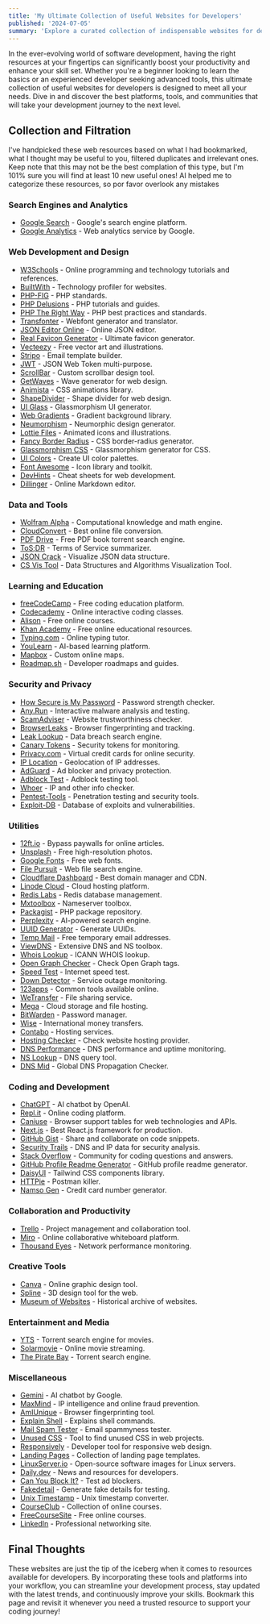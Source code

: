 ```yaml
---
title: 'My Ultimate Collection of Useful Websites for Developers'
published: '2024-07-05'
summary: 'Explore a curated collection of indispensable websites for developers, handpicked to enhance productivity and skill development'
---
```


In the ever-evolving world of software development, having the right resources at your fingertips can significantly boost your productivity and enhance your skill set. Whether you're a beginner looking to learn the basics or an experienced developer seeking advanced tools, this ultimate collection of useful websites for developers is designed to meet all your needs. Dive in and discover the best platforms, tools, and communities that will take your development journey to the next level.

## Collection and Filtration

I've handpicked these web resources based on what I had bookmarked, what I thought may be useful to you, filtered duplicates and irrelevant ones. Keep note that this may not be the best complation of this type, but I'm 101% sure you will find at least 10 new useful ones! AI helped me to categorize these resources, so por favor overlook any mistakes

### Search Engines and Analytics

- [Google Search](https://search.google.com/) - Google's search engine platform.
- [Google Analytics](https://analytics.google.com/) - Web analytics service by Google.

### Web Development and Design

- [W3Schools](https://www.w3schools.com/) - Online programming and technology tutorials and references.
- [BuiltWith](https://builtwith.com/) - Technology profiler for websites.
- [PHP-FIG](https://www.php-fig.org/) - PHP standards.
- [PHP Delusions](https://phpdelusions.net/) - PHP tutorials and guides.
- [PHP The Right Way](https://phptherightway.com/) - PHP best practices and standards.
- [Transfonter](https://transfonter.org/) - Webfont generator and translator.
- [JSON Editor Online](https://jsoneditoronline.org/) - Online JSON editor.
- [Real Favicon Generator](https://realfavicongenerator.net/) - Ultimate favicon generator.
- [Vecteezy](https://www.vecteezy.com/) - Free vector art and illustrations.
- [Stripo](https://stripo.email/) - Email template builder.
- [JWT](https://jwt.io/) - JSON Web Token multi-purpose.
- [ScrollBar](https://scrollbar.app/) - Custom scrollbar design tool.
- [GetWaves](https://getwaves.io/) - Wave generator for web design.
- [Animista](https://animista.net/) - CSS animations library.
- [ShapeDivider](https://www.shapedivider.app/) - Shape divider for web design.
- [UI Glass](https://ui.glass/generator/) - Glassmorphism UI generator.
- [Web Gradients](https://webgradients.com/) - Gradient background library.
- [Neumorphism](https://neumorphism.io/) - Neumorphic design generator.
- [Lottie Files](https://lottiefiles.com/) - Animated icons and illustrations.
- [Fancy Border Radius](https://9elements.github.io/fancy-border-radius/) - CSS border-radius generator.
- [Glassmorphism CSS](https://css.glass/) - Glassmorphism generator for CSS.
- [UI Colors](https://uicolors.app/create) - Create UI color palettes.
- [Font Awesome](https://fontawesome.com/) - Icon library and toolkit.
- [DevHints](https://devhints.io/) - Cheat sheets for web development.
- [Dillinger](https://dillinger.io/) - Online Markdown editor.

### Data and Tools

- [Wolfram Alpha](https://www.wolframalpha.com/) - Computational knowledge and math engine.
- [CloudConvert](https://cloudconvert.com/) - Best online file conversion.
- [PDF Drive](https://www.pdfdrive.com/) - Free PDF book torrent search engine.
- [ToS;DR](https://tosdr.org/) - Terms of Service summarizer.
- [JSON Crack](https://jsoncrack.com/) - Visualize JSON data structure.
- [CS Vis Tool](https://csvistool.com/) - Data Structures and Algorithms Visualization Tool.

### Learning and Education

- [freeCodeCamp](https://www.freecodecamp.org/) - Free coding education platform.
- [Codecademy](https://www.codecademy.com/) - Online interactive coding classes.
- [Alison](https://alison.com/) - Free online courses.
- [Khan Academy](https://www.khanacademy.org/) - Free online educational resources.
- [Typing.com](https://www.typing.com/) - Online typing tutor.
- [YouLearn](https://www.youlearn.ai/) - AI-based learning platform.
- [Mapbox](https://www.mapbox.com/) - Custom online maps.
- [Roadmap.sh](https://roadmap.sh/) - Developer roadmaps and guides.

### Security and Privacy

- [How Secure is My Password](https://www.security.org/how-secure-is-my-password/) - Password strength checker.
- [Any.Run](https://any.run/) - Interactive malware analysis and testing.
- [ScamAdviser](https://www.scamadviser.com/) - Website trustworthiness checker.
- [BrowserLeaks](https://browserleaks.com/) - Browser fingerprinting and tracking.
- [Leak Lookup](https://leak-lookup.com/) - Data breach search engine.
- [Canary Tokens](https://canarytokens.org/) - Security tokens for monitoring.
- [Privacy.com](https://privacy.com/) - Virtual credit cards for online security.
- [IP Location](https://iplocation.com/) - Geolocation of IP addresses.
- [AdGuard](https://adguard.com/) - Ad blocker and privacy protection.
- [Adblock Test](https://d3ward.github.io/toolz/adblock) - Adblock testing tool.
- [Whoer](https://whoer.net/) - IP and other info checker.
- [Pentest-Tools](https://pentest-tools.com/) - Penetration testing and security tools.
- [Exploit-DB](https://www.exploit-db.com/) - Database of exploits and vulnerabilities.

### Utilities

- [12ft.io](https://12ft.io/) - Bypass paywalls for online articles.
- [Unsplash](https://unsplash.com/) - Free high-resolution photos.
- [Google Fonts](https://fonts.google.com/) - Free web fonts.
- [File Pursuit](https://www.filepursuit.com/) - Web file search engine.
- [Cloudflare Dashboard](https://cloudflare.com/) - Best domain manager and CDN.
- [Linode Cloud](https://linode.com/) - Cloud hosting platform.
- [Redis Labs](https://redislabs.com/) - Redis database management.
- [Mxtoolbox](https://mxtoolbox.com/) - Nameserver toolbox.
- [Packagist](https://packagist.org/) - PHP package repository.
- [Perplexity](https://www.perplexity.ai/) - AI-powered search engine.
- [UUID Generator](https://www.uuidgenerator.net/) - Generate UUIDs.
- [Temp Mail](https://temp-mail.org/) - Free temporary email addresses.
- [ViewDNS](https://viewdns.info/) - Extensive DNS and NS toolbox.
- [Whois Lookup](https://lookup.icann.org/) - ICANN WHOIS lookup.
- [Open Graph Checker](https://www.opengraph.xyz/) - Check Open Graph tags.
- [Speed Test](https://www.speedtest.net/) - Internet speed test.
- [Down Detector](https://downdetector.com/) - Service outage monitoring.
- [123apps](https://123apps.com/) - Common tools available online.
- [WeTransfer](https://wetransfer.com/) - File sharing service.
- [Mega](https://mega.nz/) - Cloud storage and file hosting.
- [BitWarden](https://bitwarden.com/) - Password manager.
- [Wise](https://wise.com/) - International money transfers.
- [Contabo](https://contabo.com/) - Hosting services.
- [Hosting Checker](https://hostingchecker.com/) - Check website hosting provider.
- [DNS Performance](https://www.dnsperf.com/) - DNS performance and uptime monitoring.
- [NS Lookup](https://www.nslookup.io/) - DNS query tool.
- [DNS Mid](https://dnsmid.com/) - Global DNS Propagation Checker.

### Coding and Development

- [ChatGPT](https://chatgpt.com/) - AI chatbot by OpenAI.
- [Repl.it](https://replit.com/) - Online coding platform.
- [Caniuse](https://caniuse.com/) - Browser support tables for web technologies and APIs.
- [Next.js](https://nextjs.org/) - Best React.js framework for production.
- [GitHub Gist](https://gist.github.com/) - Share and collaborate on code snippets.
- [Security Trails](https://securitytrails.com/) - DNS and IP data for security analysis.
- [Stack Overflow](https://stackoverflow.com/) - Community for coding questions and answers.
- [GitHub Profile Readme Generator](https://rahuldkjain.github.io/gh-profile-readme-generator/) - GitHub profile readme generator.
- [DaisyUI](https://daisyui.com/) - Tailwind CSS components library.
- [HTTPie](https://httpie.io/) - Postman killer.
- [Namso Gen](https://namso-gen.com/) - Credit card number generator.

### Collaboration and Productivity

- [Trello](https://trello.com/) - Project management and collaboration tool.
- [Miro](https://miro.com/) - Online collaborative whiteboard platform.
- [Thousand Eyes](https://thousandeyes.com/) - Network performance monitoring.

### Creative Tools

- [Canva](https://www.canva.com/) - Online graphic design tool.
- [Spline](https://spline.design/) - 3D design tool for the web.
- [Museum of Websites](https://www.kapwing.com/museum-of-websites) - Historical archive of websites.

### Entertainment and Media

- [YTS](https://yts.mx/) - Torrent search engine for movies.
- [Solarmovie](https://solarmovie.pe/) - Online movie streaming.
- [The Pirate Bay](https://thepiratebays.com/) - Torrent search engine.

### Miscellaneous

- [Gemini](https://gemini.google.com/) - AI chatbot by Google.
- [MaxMind](https://www.maxmind.com/) - IP intelligence and online fraud prevention.
- [AmIUnique](https://amiunique.org/) - Browser fingerprinting tool.
- [Explain Shell](https://explainshell.com/) - Explains shell commands.
- [Mail Spam Tester](https://www.mail-tester.com/) - Email spammyness tester.
- [Unused CSS](https://unused-css.com/) - Tool to find unused CSS in web projects.
- [Responsively](https://responsively.app/) - Developer tool for responsive web design.
- [Landing Pages](https://landingpage.fyi/) - Collection of landing page templates.
- [LinuxServer.io](https://www.linuxserver.io/) - Open-source software images for Linux servers.
- [Daily.dev](https://daily.dev/) - News and resources for developers.
- [Can You Block It?](https://canyoublockit.com/) - Test ad blockers.
- [Fakedetail](https://fakedetail.com/) - Generate fake details for testing.
- [Unix Timestamp](https://www.unixtimestamp.com/) - Unix timestamp converter.
- [CourseClub](https://courseclub.me/) - Collection of online courses.
- [FreeCourseSite](https://freecoursesite.com/) - Free online courses.
- [LinkedIn](https://www.linkedin.com/) - Professional networking site.

## Final Thoughts

These websites are just the tip of the iceberg when it comes to resources available for developers. By incorporating these tools and platforms into your workflow, you can streamline your development process, stay updated with the latest trends, and continuously improve your skills. Bookmark this page and revisit it whenever you need a trusted resource to support your coding journey!
